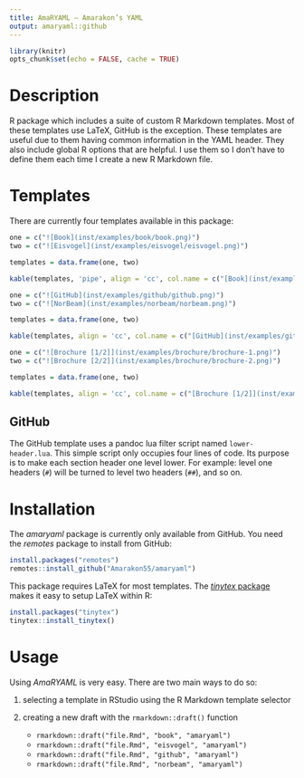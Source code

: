 ```yaml
---
title: AmaRYAML – Amarakon’s YAML
output: amaryaml::github
---
```

```r
library(knitr)
opts_chunk$set(echo = FALSE, cache = TRUE)
```

# Description
R package which includes a suite of custom R Markdown templates. 
Most of these templates use LaTeX, GitHub is the exception.
These templates are useful due to them having common information in the YAML header.
They also include global R options that are helpful.
I use them so I don't have to define them each time I create a new R Markdown file.

# Templates
There are currently four templates available in this package:

```r
one = c("![Book](inst/examples/book/book.png)")
two = c("![Eisvogel](inst/examples/eisvogel/eisvogel.png)")

templates = data.frame(one, two)

kable(templates, 'pipe', align = 'cc', col.name = c("[Book](inst/examples/book/book.pdf)", "[Eisvogel](inst/examples/eisvogel/eisvogel.pdf)"))
```

```r
one = c("![GitHub](inst/examples/github/github.png)")
two = c("![NorBeam](inst/examples/norbeam/norbeam.png)")

templates = data.frame(one, two)

kable(templates, align = 'cc', col.name = c("[GitHub](inst/examples/github/github.md)", "[NorBeam](inst/examples/norbeam/norbeam.pdf)"))
```

```r
one = c("![Brochure [1/2]](inst/examples/brochure/brochure-1.png)")
two = c("![Brochure [2/2]](inst/examples/brochure/brochure-2.png)")

templates = data.frame(one, two)

kable(templates, align = 'cc', col.name = c("[Brochure [1/2]](inst/examples/brochure/brochure.pdf)", "[Brochure [2/2]](inst/examples/brochure/brochure.pdf)"))
```

## GitHub

The GitHub template uses a pandoc lua filter script named `lower-header.lua`.
This simple script only occupies four lines of code.
Its purpose is to make each section header one level lower.
For example: level one headers (`#`) will be turned to level two headers (`##`), and so on.

# Installation
The *amaryaml* package is currently only available from GitHub.
You need the *remotes* package to install from GitHub:

```r
install.packages("remotes")
remotes::install_github("Amarakon55/amaryaml")
```

This package requires LaTeX for most templates.
The [*tinytex* package](https://github.com/yihui/tinytex) makes it easy to setup LaTeX within R:

```r
install.packages("tinytex")
tinytex::install_tinytex()
```

# Usage
Using *AmaRYAML* is very easy.
There are two main ways to do so:

1. selecting a template in RStudio using the R Markdown template selector
1. creating a new draft with the `rmarkdown::draft()` function

   - `rmarkdown::draft("file.Rmd", "book", "amaryaml")`
   - `rmarkdown::draft("file.Rmd", "eisvogel", "amaryaml")`
   - `rmarkdown::draft("file.Rmd", "github", "amaryaml")`
   - `rmarkdown::draft("file.Rmd", "norbeam", "amaryaml")`
